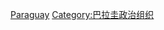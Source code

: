 {{Catnav|頁面分類|各種主題的頁面分類|按國家分類|各國政治|巴拉圭政治}}
{{Catnav|頁面分類|各種主題的頁面分類|按國家分類|各國政治|各國政黨}}
{{Catnav|頁面分類|人类社会|政治|各國政治|巴拉圭政治|巴拉圭政治组织}}
{{Catnav|頁面分類|人类社会|政治|各國政治|各國政黨}}

[[Category:南美洲各国政党|Paraguay]]
[[Category:巴拉圭政治组织|Category:巴拉圭政治组织]]